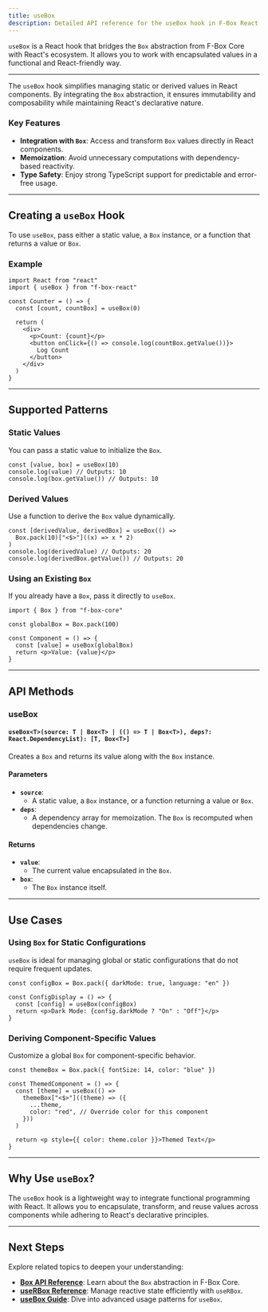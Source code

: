 ```yaml
---
title: useBox
description: Detailed API reference for the useBox hook in F-Box React.
---
```


`useBox` is a React hook that bridges the `Box` abstraction from F-Box Core with React's ecosystem. It allows you to work with encapsulated values in a functional and React-friendly way.

---

The `useBox` hook simplifies managing static or derived values in React components. By integrating the `Box` abstraction, it ensures immutability and composability while maintaining React's declarative nature.

### Key Features

- **Integration with `Box`**: Access and transform `Box` values directly in React components.
- **Memoization**: Avoid unnecessary computations with dependency-based reactivity.
- **Type Safety**: Enjoy strong TypeScript support for predictable and error-free usage.

---

## Creating a `useBox` Hook

To use `useBox`, pass either a static value, a `Box` instance, or a function that returns a value or `Box`.

### Example

```tsx
import React from "react"
import { useBox } from "f-box-react"

const Counter = () => {
  const [count, countBox] = useBox(0)

  return (
    <div>
      <p>Count: {count}</p>
      <button onClick={() => console.log(countBox.getValue())}>
        Log Count
      </button>
    </div>
  )
}
```

---

## Supported Patterns

### Static Values

You can pass a static value to initialize the `Box`.

```tsx
const [value, box] = useBox(10)
console.log(value) // Outputs: 10
console.log(box.getValue()) // Outputs: 10
```

### Derived Values

Use a function to derive the `Box` value dynamically.

```tsx
const [derivedValue, derivedBox] = useBox(() =>
  Box.pack(10)["<$>"]((x) => x * 2)
)
console.log(derivedValue) // Outputs: 20
console.log(derivedBox.getValue()) // Outputs: 20
```

### Using an Existing `Box`

If you already have a `Box`, pass it directly to `useBox`.

```tsx
import { Box } from "f-box-core"

const globalBox = Box.pack(100)

const Component = () => {
  const [value] = useBox(globalBox)
  return <p>Value: {value}</p>
}
```

---

## API Methods

### useBox

#### `useBox<T>(source: T | Box<T> | (() => T | Box<T>), deps?: React.DependencyList): [T, Box<T>]`

Creates a `Box` and returns its value along with the `Box` instance.

#### Parameters

- **`source`**:
  - A static value, a `Box` instance, or a function returning a value or `Box`.
- **`deps`**:
  - A dependency array for memoization. The `Box` is recomputed when dependencies change.

#### Returns

- **`value`**:
  - The current value encapsulated in the `Box`.
- **`box`**:
  - The `Box` instance itself.

---

## Use Cases

### Using `Box` for Static Configurations

`useBox` is ideal for managing global or static configurations that do not require frequent updates.

```tsx
const configBox = Box.pack({ darkMode: true, language: "en" })

const ConfigDisplay = () => {
  const [config] = useBox(configBox)
  return <p>Dark Mode: {config.darkMode ? "On" : "Off"}</p>
}
```

### Deriving Component-Specific Values

Customize a global `Box` for component-specific behavior.

```tsx
const themeBox = Box.pack({ fontSize: 14, color: "blue" })

const ThemedComponent = () => {
  const [theme] = useBox(() =>
    themeBox["<$>"]((theme) => ({
      ...theme,
      color: "red", // Override color for this component
    }))
  )

  return <p style={{ color: theme.color }}>Themed Text</p>
}
```

---

## Why Use `useBox`?

The `useBox` hook is a lightweight way to integrate functional programming with React. It allows you to encapsulate, transform, and reuse values across components while adhering to React's declarative principles.

---

## Next Steps

Explore related topics to deepen your understanding:

- **[Box API Reference](/f-box-core/reference/box)**: Learn about the `Box` abstraction in F-Box Core.
- **[useRBox Reference](/f-box-react/reference/use-rbox)**: Manage reactive state efficiently with `useRBox`.
- **[useBox Guide](/f-box-react/guides/use-box)**: Dive into advanced usage patterns for `useBox`.
